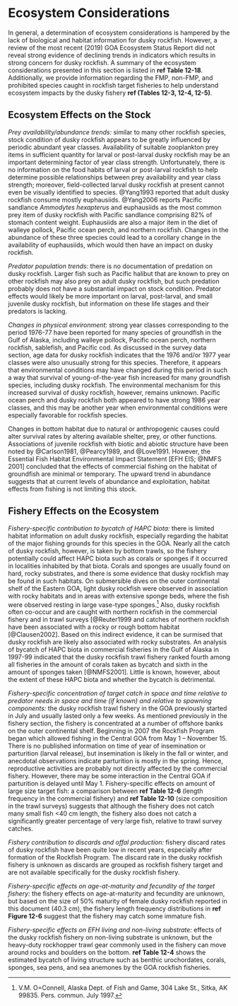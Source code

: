 # Ecosystem Considerations

In general, a determination of ecosystem considerations is hampered by the lack of biological and habitat information for dusky rockfish. 
However, a review of the most recent (2019) GOA Ecosystem Status Report did not reveal strong evidence of declining trends in indicators which results in strong concern for dusky rockfish. 
A summary of the ecosystem considerations presented in this section is listed in **ref Table 12-18**. 
Additionally, we provide information regarding the FMP, non-FMP, and prohibited species caught in rockfish target fisheries to help understand ecosystem impacts by the dusky fishery **ref (Tables 12-3, 12-4, 12-5)**.

## Ecosystem Effects on the Stock

*Prey availability/abundance trends:* similar to many other rockfish species, stock condition of dusky rockfish appears to be greatly influenced by periodic abundant year classes. 
Availability of suitable zooplankton prey items in sufficient quantity for larval or post-larval dusky rockfish may be an important determining factor of year class strength. 
Unfortunately, there is no information on the food habits of larval or post-larval rockfish to help determine possible relationships between prey availability and year class strength; moreover, field-collected larval dusky rockfish at present cannot even be visually identified to species. 
@Yang1993 reported that adult dusky rockfish consume mostly euphausiids. 
@Yang2006 reports Pacific sandlance *Ammodytes hexapterus* and euphausiids as the most common prey item of dusky rockfish with Pacific sandlance comprising 82% of stomach content weight. 
Euphausiids are also a major item in the diet of walleye pollock, Pacific ocean perch, and northern rockfish. 
Changes in the abundance of these three species could lead to a corollary change in the availability of euphausiids, which would then have an impact on dusky rockfish.

*Predator population trends:* there is no documentation of predation on dusky rockfish. 
Larger fish such as Pacific halibut that are known to prey on other rockfish may also prey on adult dusky rockfish, but such predation probably does not have a substantial impact on stock condition. 
Predator effects would likely be more important on larval, post-larval, and small juvenile dusky rockfish, but information on these life stages and their predators is lacking.

*Changes in physical environment:* strong year classes corresponding to the period 1976-77 have been reported for many species of groundfish in the Gulf of Alaska, including walleye pollock, Pacific ocean perch, northern rockfish, sablefish, and Pacific cod. 
As discussed in the survey data section, age data for dusky rockfish indicates that the 1976 and/or 1977 year classes were also unusually strong for this species. 
Therefore, it appears that environmental conditions may have changed during this period in such a way that survival of young-of-the-year fish increased for many groundfish species, including dusky rockfish. 
The environmental mechanism for this increased survival of dusky rockfish, however, remains unknown. 
Pacific ocean perch and dusky rockfish both appeared to have strong 1986 year classes, and this may be another year when environmental conditions were especially favorable for rockfish species.

Changes in bottom habitat due to natural or anthropogenic causes could alter survival rates by altering available shelter, prey, or other functions. 
Associations of juvenile rockfish with biotic and abiotic structure have been noted by @Carlson1981, @Pearcy1989, and @Love1991. 
However, the Essential Fish Habitat Environmental Impact Statement [EFH EIS; @NMFS 2001] concluded that the effects of commercial fishing on the habitat of groundfish are minimal or temporary. 
The upward trend in abundance suggests that at current levels of abundance and exploitation, habitat effects from fishing is not limiting this stock.

## Fishery Effects on the Ecosystem 

*Fishery-specific contribution to bycatch of HAPC biota:* there is limited habitat information on adult dusky rockfish, especially regarding the habitat of the major fishing grounds for this species in the GOA. 
Nearly all the catch of dusky rockfish, however, is taken by bottom trawls, so the fishery potentially could affect HAPC biota such as corals or sponges if it occurred in localities inhabited by that biota. 
Corals and sponges are usually found on hard, rocky substrates, and there is some evidence that dusky rockfish may be found in such habitats. 
On submersible dives on the outer continental shelf of the Eastern GOA, light dusky rockfish were observed in association with rocky habitats and in areas with extensive sponge beds, where the fish were observed resting in large vase-type sponges.^[V.M. O=Connell, Alaska Dept. of Fish and Game, 304 Lake St., Sitka, AK 99835. Pers. commun. July 1997.] 
Also, dusky rockfish often co-occur and are caught with northern rockfish in the commercial fishery and in trawl surveys [@Reuter1999 and catches of northern rockfish have been associated with a rocky or rough bottom habitat [@Clausen2002]. 
Based on this indirect evidence, it can be surmised that dusky rockfish are likely also associated with rocky substrates. 
An analysis of bycatch of HAPC biota in commercial fisheries in the Gulf of Alaska in 1997-99 indicated that the dusky rockfish trawl fishery ranked fourth among all fisheries in the amount of corals taken as bycatch and sixth in the amount of sponges taken [@NMFS2001]. 
Little is known, however, about the extent of these HAPC biota and whether the bycatch is detrimental.

*Fishery-specific concentration of target catch in space and time relative to predator needs in space and time (if known) and relative to spawning components:* the dusky rockfish trawl fishery in the GOA previously started in July and usually lasted only a few weeks. 
As mentioned previously in the fishery section, the fishery is concentrated at a number of offshore banks on the outer continental shelf. 
Beginning in 2007 the Rockfish Program began which allowed fishing in the Central GOA from May 1 – November 15. 
There is no published information on time of year of insemination or parturition (larval release), but insemination is likely in the fall or winter, and anecdotal observations indicate parturition is mostly in the spring. 
Hence, reproductive activities are probably not directly affected by the commercial fishery. 
However, there may be some interaction in the Central GOA if parturition is delayed until May 1.
Fishery-specific effects on amount of large size target fish: a comparison between **ref Table 12-6** (length frequency in the commercial fishery) and **ref Table 12-10** (size composition in the trawl surveys) suggests that although the fishery does not catch many small fish <40 cm length, the fishery also does not catch a significantly greater percentage of very large fish, relative to trawl survey catches.

*Fishery contribution to discards and offal production:* fishery discard rates of dusky rockfish have been quite low in recent years, especially after formation of the Rockfish Program. 
The discard rate in the dusky rockfish fishery is unknown as discards are grouped as rockfish fishery target and are not available specifically for the dusky rockfish fishery.

*Fishery-specific effects on age-at-maturity and fecundity of the target fishery:* the fishery effects on age-at-maturity and fecundity are unknown, but based on the size of 50% maturity of female dusky rockfish reported in this document (40.3 cm), the fishery length frequency distributions in **ref Figure 12-6** suggest that the fishery may catch some immature fish.

*Fishery-specific effects on EFH living and non-living substrate:* effects of the dusky rockfish fishery on non-living substrate is unknown, but the heavy-duty rockhopper trawl gear commonly used in the fishery can move around rocks and boulders on the bottom. 
**ref Table 12-4** shows the estimated bycatch of living structure such as benthic urochordates, corals, sponges, sea pens, and sea anemones by the GOA rockfish fisheries.
